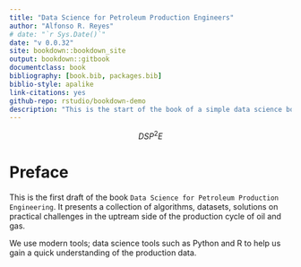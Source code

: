 ```yaml
--- 
title: "Data Science for Petroleum Production Engineers"
author: "Alfonso R. Reyes"
# date: "`r Sys.Date()`"
date: "v 0.0.32"
site: bookdown::bookdown_site
output: bookdown::gitbook
documentclass: book
bibliography: [book.bib, packages.bib]
biblio-style: apalike
link-citations: yes
github-repo: rstudio/bookdown-demo
description: "This is the start of the book of a simple data science book."
---
```


$$
DSP^2E
$$

# Preface {-}

This is the first draft of the book `Data Science for Petroleum Production Engineering`. It presents a collection of algorithms, datasets, solutions on practical challenges in the uptream side of the production cycle of oil and gas.

We use modern tools; data science tools such as Python and R to help us gain a quick understanding of the production data.






